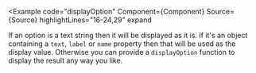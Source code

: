 
<Example
  code="displayOption"
  Component={Component}
  Source={Source}
  highlightLines="16-24,29"
  expand
>
  If an option is a text string then it will be displayed as it is.  If it's
  an object containing a `text`, `label` or `name` property then that will be
  used as the display value.  Otherwise you can provide a `displayOption`
  function to display the result any way you like.
</Example>
